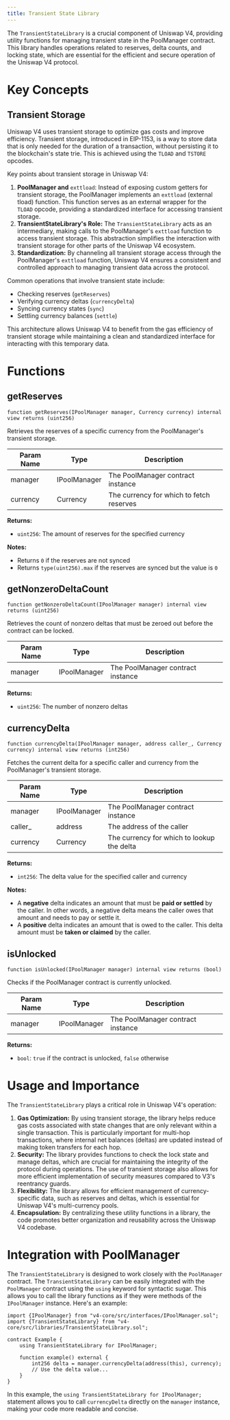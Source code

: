 ```yaml
---
title: Transient State Library
---
```


The `TransientStateLibrary` is a crucial component of Uniswap V4, providing utility functions for managing transient state in the PoolManager contract. This library handles operations related to reserves, delta counts, and locking state, which are essential for the efficient and secure operation of the Uniswap V4 protocol.

# Key Concepts

## Transient Storage

Uniswap V4 uses transient storage to optimize gas costs and improve efficiency. Transient storage, introduced in EIP-1153, is a way to store data that is only needed for the duration of a transaction, without persisting it to the blockchain's state trie. This is achieved using the `TLOAD` and `TSTORE` opcodes.

Key points about transient storage in Uniswap V4:

1. **PoolManager and** `exttload`: Instead of exposing custom getters for transient storage, the PoolManager implements an `exttload` (external tload) function. This function serves as an external wrapper for the `TLOAD` opcode, providing a standardized interface for accessing transient storage.
2. **TransientStateLibrary's Role:** The `TransientStateLibrary` acts as an intermediary, making calls to the PoolManager's `exttload` function to access transient storage. This abstraction simplifies the interaction with transient storage for other parts of the Uniswap V4 ecosystem.
3. **Standardization:** By channeling all transient storage access through the PoolManager's `exttload` function, Uniswap V4 ensures a consistent and controlled approach to managing transient data across the protocol.

Common operations that involve transient state include:

- Checking reserves (`getReserves`)
- Verifying currency deltas (`currencyDelta`)
- Syncing currency states (`sync`)
- Settling currency balances (`settle`)

This architecture allows Uniswap V4 to benefit from the gas efficiency of transient storage while maintaining a clean and standardized interface for interacting with this temporary data.

# Functions

## getReserves

```solidity
function getReserves(IPoolManager manager, Currency currency) internal view returns (uint256)
```

Retrieves the reserves of a specific currency from the PoolManager's transient storage.

| Param Name | Type         | Description                                      |
|------------|--------------|--------------------------------------------------|
| manager    | IPoolManager | The PoolManager contract instance                 |
| currency   | Currency     | The currency for which to fetch reserves          |

**Returns:**
- `uint256`: The amount of reserves for the specified currency

**Notes:**
- Returns `0` if the reserves are not synced
- Returns `type(uint256).max` if the reserves are synced but the value is `0`

## getNonzeroDeltaCount

```solidity
function getNonzeroDeltaCount(IPoolManager manager) internal view returns (uint256)
```

Retrieves the count of nonzero deltas that must be zeroed out before the contract can be locked.

| Param Name | Type         | Description                          |
|------------|--------------|--------------------------------------|
| manager    | IPoolManager | The PoolManager contract instance    |

**Returns:**

- `uint256`: The number of nonzero deltas

## currencyDelta

```solidity
function currencyDelta(IPoolManager manager, address caller_, Currency currency) internal view returns (int256)
```

Fetches the current delta for a specific caller and currency from the PoolManager's transient storage.

| Param Name | Type         | Description                                      |
|------------|--------------|--------------------------------------------------|
| manager    | IPoolManager | The PoolManager contract instance                 |
| caller_    | address      | The address of the caller                         |
| currency   | Currency     | The currency for which to lookup the delta        |

**Returns:**

- `int256`: The delta value for the specified caller and currency

**Notes:**

- A **negative** delta indicates an amount that must be **paid or settled** by the caller. In other words, a negative delta means the caller owes that amount and needs to pay or settle it.
- A **positive** delta indicates an amount that is owed to the caller. This delta amount must be **taken or claimed** by the caller.

## isUnlocked

```solidity
function isUnlocked(IPoolManager manager) internal view returns (bool)
```

Checks if the PoolManager contract is currently unlocked.

| Param Name | Type         | Description                          |
|------------|--------------|--------------------------------------|
| manager    | IPoolManager | The PoolManager contract instance    |

**Returns:**

- `bool`: `true` if the contract is unlocked, `false` otherwise

# Usage and Importance

The `TransientStateLibrary` plays a critical role in Uniswap V4's operation:

1. **Gas Optimization:** By using transient storage, the library helps reduce gas costs associated with state changes that are only relevant within a single transaction. This is particularly important for multi-hop transactions, where internal net balances (deltas) are updated instead of making token transfers for each hop.
2. **Security:** The library provides functions to check the lock state and manage deltas, which are crucial for maintaining the integrity of the protocol during operations. The use of transient storage also allows for more efficient implementation of security measures compared to V3's reentrancy guards.
3. **Flexibility:** The library allows for efficient management of currency-specific data, such as reserves and deltas, which is essential for Uniswap V4's multi-currency pools.
4. **Encapsulation:** By centralizing these utility functions in a library, the code promotes better organization and reusability across the Uniswap V4 codebase.

# Integration with PoolManager

The `TransientStateLibrary` is designed to work closely with the `PoolManager` contract. The `TransientStateLibrary` can be easily integrated with the `PoolManager` contract using the `using` keyword for syntactic sugar. This allows you to call the library functions as if they were methods of the `IPoolManager` instance. Here's an example:

```solidity
import {IPoolManager} from "v4-core/src/interfaces/IPoolManager.sol";
import {TransientStateLibrary} from "v4-core/src/libraries/TransientStateLibrary.sol";

contract Example {
    using TransientStateLibrary for IPoolManager;

    function example() external {
        int256 delta = manager.currencyDelta(address(this), currency);
        // Use the delta value...
    }
}
```

In this example, the `using TransientStateLibrary for IPoolManager;` statement allows you to call `currencyDelta` directly on the `manager` instance, making your code more readable and concise.